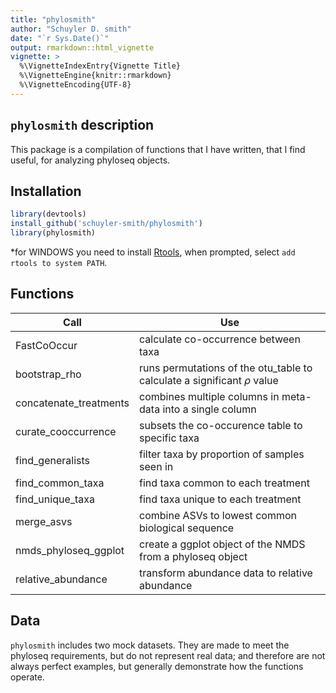 ```yaml
---
title: "phylosmith"
author: "Schuyler D. smith"
date: "`r Sys.Date()`"
output: rmarkdown::html_vignette
vignette: >
  %\VignetteIndexEntry{Vignette Title}
  %\VignetteEngine{knitr::rmarkdown}
  %\VignetteEncoding{UTF-8}
---
```


## `phylosmith` description

This package is a compilation of functions that I have written, that I find useful, for analyzing phyloseq objects.

## Installation

```r
library(devtools)
install_github('schuyler-smith/phylosmith')
library(phylosmith)
```

\*for WINDOWS you need to install <a href="https://cran.r-project.org/bin/windows/Rtools/" target="_blank" >Rtools</a>, when prompted, select `add rtools to system PATH`.

## Functions

Call			 | Use
---------------- | ------------------------------------------------
FastCoOccur      | calculate co-occurrence between taxa
bootstrap_rho | runs permutations of the otu_table to calculate a significant $\rho$ value
concatenate_treatments | combines multiple columns in meta-data into a single column
curate_cooccurrence | subsets the co-occurence table to specific taxa
find_generalists | filter taxa by proportion of samples seen in
find_common_taxa | find taxa common to each treatment
find_unique_taxa | find taxa unique to each treatment
merge_asvs       | combine ASVs to lowest common biological sequence
nmds_phyloseq_ggplot  | create a ggplot object of the NMDS from a phyloseq object
relative_abundance | transform abundance data to relative abundance

## Data

`phylosmith` includes two mock datasets. They are made to meet the phyloseq requirements, but do not represent real data; and therefore are not always perfect examples, but generally demonstrate how the functions operate.
